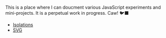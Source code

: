 This is a place where I can doucment various JavaScript experiments and mini-projects. It is a perpetual work in progress. Caw! 🐦‍⬛

- [Isolations](/isolations/iso)
- [SVG](/isolations/svg)
